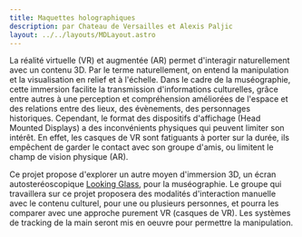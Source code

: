 ```yaml
---
title: Maquettes holographiques
description: par Chateau de Versailles et Alexis Paljic
layout: ../../layouts/MDLayout.astro
---
```


La réalité virtuelle (VR) et augmentée (AR) permet d'interagir naturellement avec un contenu 3D. Par le terme naturellement, on entend la manipulation et la visualisation en relief et à l'échelle. Dans le cadre de la muséographie, cette immersion facilite la transmission d'informations culturelles, grâce entre autres à une perception et compréhension améliorées de l'espace et des relations entre des lieux, des évènements, des personnages historiques. Cependant, le format des dispositifs d'affichage (Head Mounted Displays) a des inconvénients physiques qui peuvent limiter son intérêt. En effet, les casques de VR sont fatiguants à porter sur la durée, ils empêchent de garder le contact avec son groupe d'amis, ou limitent le champ de vision physique (AR).

Ce projet propose d'explorer un autre moyen d'immersion 3D, un écran autosteréoscopique [Looking Glass][LG], pour la muséographie.
Le groupe qui travaillera sur ce projet proposera des modalités d'interaction manuelle avec le contenu culturel, pour une ou plusieurs personnes, et pourra les comparer avec une approche purement VR (casques de VR). Les systèmes de tracking de la main seront mis en oeuvre pour permettre la manipulation.

[LG]: https://lookingglassfactory.com/looking-glass-32

